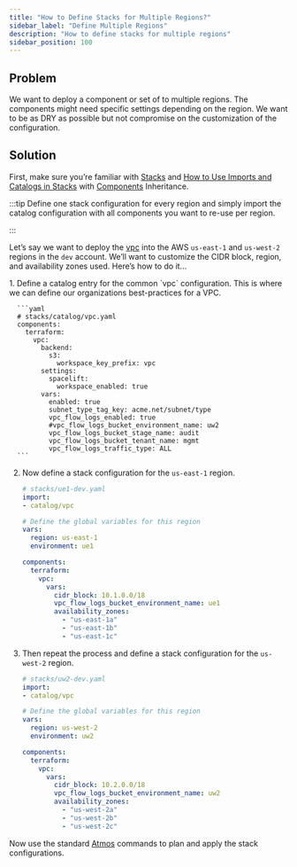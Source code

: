 ```yaml
---
title: "How to Define Stacks for Multiple Regions?"
sidebar_label: "Define Multiple Regions"
description: "How to define stacks for multiple regions"
sidebar_position: 100
---
```


## Problem

We want to deploy a component or set of to multiple regions. The components might need specific settings depending on the region. We want to be as DRY as possible but not compromise on the customization of the configuration.

## Solution

First, make sure you’re familiar with [Stacks](/resources/legacy/fundamentals/stacks) and [How to Use Imports and Catalogs in Stacks](/learn/maintenance/tutorials/how-to-use-imports-and-catalogs-in-stacks) with [Components](/components) Inheritance.

:::tip
Define one stack configuration for every region and simply import the catalog configuration with all components you want to re-use per region.

:::

Let’s say we want to deploy the [vpc](/components/library/aws/vpc/) into the AWS `us-east-1` and `us-west-2` regions in the `dev` account. We’ll want to customize the CIDR block, region, and availability zones used. Here’s how to do it...

<Steps>
  1. Define a catalog entry for the common `vpc` configuration. This is where we can define our organizations best-practices for a VPC.

      ```yaml
      # stacks/catalog/vpc.yaml
      components:
        terraform:
          vpc:
            backend:
              s3:
                workspace_key_prefix: vpc
            settings:
              spacelift:
                workspace_enabled: true
            vars:
              enabled: true
              subnet_type_tag_key: acme.net/subnet/type
              vpc_flow_logs_enabled: true
              #vpc_flow_logs_bucket_environment_name: uw2
              vpc_flow_logs_bucket_stage_name: audit
              vpc_flow_logs_bucket_tenant_name: mgmt
              vpc_flow_logs_traffic_type: ALL
      ```

  2. Now define a stack configuration for the `us-east-1` region.

      ```yaml
      # stacks/ue1-dev.yaml
      import:
      - catalog/vpc

      # Define the global variables for this region
      vars:
        region: us-east-1
        environment: ue1

      components:
        terraform:
          vpc:
            vars:
              cidr_block: 10.1.0.0/18
              vpc_flow_logs_bucket_environment_name: ue1
              availability_zones:
                - "us-east-1a"
                - "us-east-1b"
                - "us-east-1c"
      ```

  3. Then repeat the process and define a stack configuration for the `us-west-2` region.

      ```yaml
      # stacks/uw2-dev.yaml
      import:
      - catalog/vpc

      # Define the global variables for this region
      vars:
        region: us-west-2
        environment: uw2

      components:
        terraform:
          vpc:
            vars:
              cidr_block: 10.2.0.0/18
              vpc_flow_logs_bucket_environment_name: uw2
              availability_zones:
                - "us-west-2a"
                - "us-west-2b"
                - "us-west-2c"
      ```
</Steps>

Now use the standard [Atmos](/resources/legacy/fundamentals/atmos) commands to plan and apply the stack configurations.

